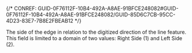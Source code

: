 

{/* CONREF: GUID-0F76112F-10B4-492A-A8AE-91BFCE248082#GUID-0F76112F-10B4-492A-A8AE-91BFCE248082/GUID-85D6C7CB-95CC-4D23-83E7-7B8E2FBEAB12  */}

The side of the edge in relation to the digitized direction of the line feature. This field is limited to a domain of two values: Right Side (1) and Left Side (2).
